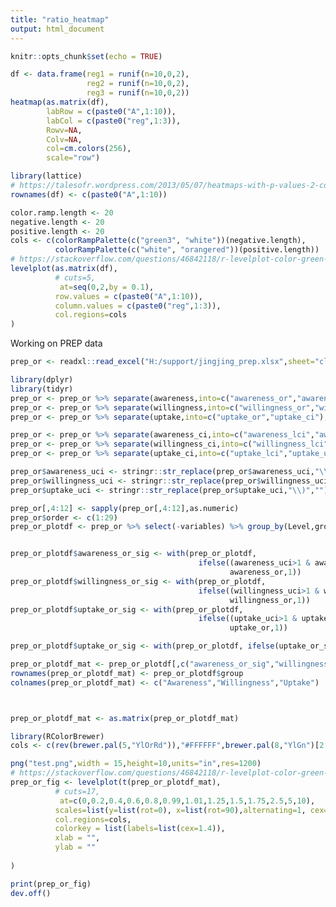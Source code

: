 ```yaml
---
title: "ratio_heatmap"
output: html_document
---
```


```r
knitr::opts_chunk$set(echo = TRUE)
```

```r

df <- data.frame(reg1 = runif(n=10,0,2),
                 reg2 = runif(n=10,0,2),
                 reg3 = runif(n=10,0,2))
heatmap(as.matrix(df),
        labRow = c(paste0("A",1:10)),
        labCol = c(paste0("reg",1:3)),
        Rowv=NA,
        Colv=NA,
        col=cm.colors(256),
        scale="row")
```

```r
library(lattice)
# https://talesofr.wordpress.com/2013/05/07/heatmaps-with-p-values-2-coloured-according-to-odds-ratio/
rownames(df) <- c(paste0("A",1:10))

color.ramp.length <- 20
negative.length <- 20
positive.length <- 20
cols <- c(colorRampPalette(c("green3", "white"))(negative.length),
          colorRampPalette(c("white", "orangered"))(positive.length))
# https://stackoverflow.com/questions/46842118/r-levelplot-color-green-white-red-white-on-0-according-to-one-variable-but-s
levelplot(as.matrix(df), 
          # cuts=5,
           at=seq(0,2,by = 0.1),
          row.values = c(paste0("A",1:10)),
          column.values = c(paste0("reg",1:3)),
          col.regions=cols
)
```

Working on PREP data
```r
prep_or <- readxl::read_excel("H:/support/jingjing_prep.xlsx",sheet="clean")
```


```r
library(dplyr)
library(tidyr)
prep_or <- prep_or %>% separate(awareness,into=c("awareness_or","awareness_ci"),sep=" \\(")
prep_or <- prep_or %>% separate(willingness,into=c("willingness_or","willingness_ci"),sep=" \\(")
prep_or <- prep_or %>% separate(uptake,into=c("uptake_or","uptake_ci"),sep=" \\(")

prep_or <- prep_or %>% separate(awareness_ci,into=c("awareness_lci","awareness_uci"),sep=",")
prep_or <- prep_or %>% separate(willingness_ci,into=c("willingness_lci","willingness_uci"),sep=",")
prep_or <- prep_or %>% separate(uptake_ci,into=c("uptake_lci","uptake_uci"),sep=",")

prep_or$awareness_uci <- stringr::str_replace(prep_or$awareness_uci,"\\)","")
prep_or$willingness_uci <- stringr::str_replace(prep_or$willingness_uci,"\\)","")
prep_or$uptake_uci <- stringr::str_replace(prep_or$uptake_uci,"\\)","")

```


```r
prep_or[,4:12] <- sapply(prep_or[,4:12],as.numeric)
prep_or$order <- c(1:29)
prep_or_plotdf <- prep_or %>% select(-variables) %>% group_by(Level,group) %>% summarize_all(.funs=mean) %>% arrange(-order)


prep_or_plotdf$awareness_or_sig <- with(prep_or_plotdf,
                                          ifelse((awareness_uci>1 & awareness_lci>1) | (awareness_uci<1 & awareness_lci<1),
                                                 awareness_or,1))
prep_or_plotdf$willingness_or_sig <- with(prep_or_plotdf,
                                          ifelse((willingness_uci>1 & willingness_lci>1) | (willingness_uci<1 & willingness_lci<1),
                                                 willingness_or,1))
prep_or_plotdf$uptake_or_sig <- with(prep_or_plotdf,
                                          ifelse((uptake_uci>1 & uptake_lci>1) | (uptake_uci<1 & uptake_lci<1),
                                                 uptake_or,1))

prep_or_plotdf$uptake_or_sig <- with(prep_or_plotdf, ifelse(uptake_or_sig>10,10,uptake_or_sig))

prep_or_plotdf_mat <- prep_or_plotdf[,c("awareness_or_sig","willingness_or_sig","uptake_or_sig")]
rownames(prep_or_plotdf_mat) <- prep_or_plotdf$group
colnames(prep_or_plotdf_mat) <- c("Awareness","Willingness","Uptake")



prep_or_plotdf_mat <- as.matrix(prep_or_plotdf_mat)

library(RColorBrewer)
cols <- c(rev(brewer.pal(5,"YlOrRd")),"#FFFFFF",brewer.pal(8,"YlGn")[2:8])

png("test.png",width = 15,height=10,units="in",res=1200)
# https://stackoverflow.com/questions/46842118/r-levelplot-color-green-white-red-white-on-0-according-to-one-variable-but-s
prep_or_fig <- levelplot(t(prep_or_plotdf_mat), 
          # cuts=17,
           at=c(0,0.2,0.4,0.6,0.8,0.99,1.01,1.25,1.5,1.75,2.5,5,10),
          scales=list(y=list(rot=0), x=list(rot=90),alternating=1, cex=c(1.4,1.4)),
          col.regions=cols,
          colorkey = list(labels=list(cex=1.4)),
          xlab = "",
          ylab = ""
          
)

print(prep_or_fig)
dev.off()

```

